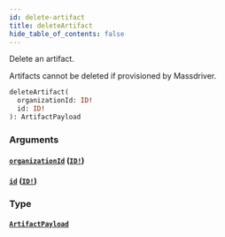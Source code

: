 ```yaml
---
id: delete-artifact
title: deleteArtifact
hide_table_of_contents: false
---
```



Delete an artifact.

Artifacts cannot be deleted if provisioned by Massdriver.

```graphql
deleteArtifact(
  organizationId: ID!
  id: ID!
): ArtifactPayload
```


### Arguments

#### [`organizationId`](#) ([`ID!`](/swapi/scalars/id))




#### [`id`](#) ([`ID!`](/swapi/scalars/id))




### Type

#### [`ArtifactPayload`](/swapi/objects/artifact-payload)






